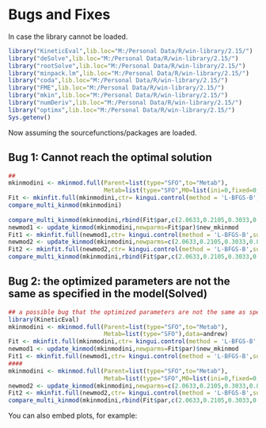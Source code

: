 Bugs and Fixes
========================================================
In case the library cannot be loaded.
```r
library("KineticEval",lib.loc="M:/Personal Data/R/win-library/2.15/")
library("deSolve",lib.loc="M:/Personal Data/R/win-library/2.15/")
library("rootSolve",lib.loc="M:/Personal Data/R/win-library/2.15/")
library("minpack.lm",lib.loc="M:/Personal Data/R/win-library/2.15/")
library("coda",lib.loc="M:/Personal Data/R/win-library/2.15/")
library("FME",lib.loc="M:/Personal Data/R/win-library/2.15/")
library("mkin",lib.loc="M:/Personal Data/R/win-library/2.15/")
library("numDeriv",lib.loc="M:/Personal Data/R/win-library/2.15/")
library("optimx",lib.loc="M:/Personal Data/R/win-library/2.15/")
Sys.getenv()
```

Now assuming the sourcefunctions/packages are loaded.


## Bug 1: Cannot reach the optimal solution

```r
## 
mkinmodini <- mkinmod.full(Parent=list(type="SFO",to="Metab"),
                           Metab=list(type="SFO",M0=list(ini=0,fixed=0,lower=0,upper=Inf)),data=andrew)
Fit <- mkinfit.full(mkinmodini,ctr= kingui.control(method = 'L-BFGS-B',submethod = 'Port'))
compare_multi_kinmod(mkinmodini)
 
compare_multi_kinmod(mkinmodini,rbind(Fit$par,c(2.0633,0.2105,0.3033,0.8945,1)))
newmod1 <- update_kinmod(mkinmodini,newparms=Fit$par)$new_mkinmod
Fit1 <- mkinfit.full(newmod1,ctr= kingui.control(method = 'L-BFGS-B',submethod = 'Port'))
newmod2 <- update_kinmod(mkinmodini,newparms=c(2.0633,0.2105,0.3033,0.8945,1))$new_mkinmod
Fit2 <- mkinfit.full(newmod2,ctr= kingui.control(method = 'L-BFGS-B',submethod = 'Port'))
compare_multi_kinmod(mkinmodini,rbind(Fit$par,c(2.0633,0.2105,0.3033,0.8945,1),Fit2$par))
```

## Bug 2: the optimized parameters are not the same as specified in the model(Solved)
```r
## a possible bug that the optimized parameters are not the same as specified in the model
library(KineticEval)
mkinmodini <- mkinmod.full(Parent=list(type="SFO",to="Metab"),
                           Metab=list(type="SFO"),data=andrew)
Fit <- mkinfit.full(mkinmodini,ctr= kingui.control(method = 'L-BFGS-B',submethod = 'Port'))
newmod1 <- update_kinmod(mkinmodini,newparms=Fit$par)$new_mkinmod
Fit1 <- mkinfit.full(newmod1,ctr= kingui.control(method = 'L-BFGS-B',submethod = 'Port'))
####
mkinmodini <- mkinmod.full(Parent=list(type="SFO",to="Metab"),
                           Metab=list(type="SFO",M0=list(ini=0,fixed=0,lower=0,upper=Inf)),data=andrew)
newmod2 <- update_kinmod(mkinmodini,newparms=c(2.0633,0.2105,0.3033,0.8945,1))$new_mkinmod
Fit2 <- mkinfit.full(newmod2,ctr= kingui.control(method = 'L-BFGS-B',submethod = 'Port'))
compare_multi_kinmod(mkinmodini,rbind(Fit$par,c(2.0633,0.2105,0.3033,0.8945,1),Fit2$par))
```
You can also embed plots, for example:

```r

```

